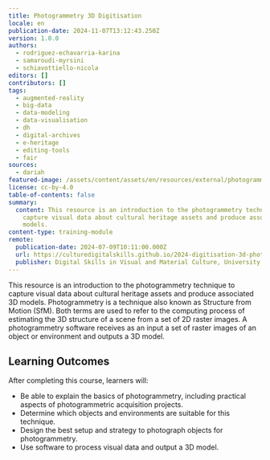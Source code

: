 ```yaml
---
title: Photogrammetry 3D Digitisation
locale: en
publication-date: 2024-11-07T13:12:43.250Z
version: 1.0.0
authors:
  - rodriguez-echavarria-karina
  - samaroudi-myrsini
  - schiavottiello-nicola
editors: []
contributors: []
tags:
  - augmented-reality
  - big-data
  - data-modeling
  - data-visualisation
  - dh
  - digital-archives
  - e-heritage
  - editing-tools
  - fair
sources:
  - dariah
featured-image: /assets/content/assets/en/resources/external/photogrammetry-3d-digitisation/featured-image.png
license: cc-by-4.0
table-of-contents: false
summary:
  content: This resource is an introduction to the photogrammetry technique to
    capture visual data about cultural heritage assets and produce associated 3D
    models.
content-type: training-module
remote:
  publication-date: 2024-07-09T10:11:00.000Z
  url: https://culturedigitalskills.github.io/2024-digitisation-3d-photogrammetry/
  publisher: Digital Skills in Visual and Material Culture, University of Brighton
---
```

This resource is an introduction to the photogrammetry technique to capture visual data about cultural heritage assets and produce associated 3D models. Photogrammetry is a technique also known as Structure from Motion (SfM). Both terms are used to refer to the computing process of estimating the 3D structure of a scene from a set of 2D raster images. A photogrammetry software receives as an input a set of raster images of an object or environment and outputs a 3D model.

## **Learning Outcomes**

After completing this course, learners will:

* Be able to explain the basics of photogrammetry, including practical aspects of photogrammetric acquisition projects.
* Determine which objects and environments are suitable for this technique.
* Design the best setup and strategy to photograph objects for photogrammetry.
* Use software to process visual data and output a 3D model.

<ExternalResource title="Interested in learning more?" subtitle="Check out the tutorial Photogrammetry 3D Digitisation" url="https://culturedigitalskills.github.io/2024-digitisation-3d-photogrammetry/" />
